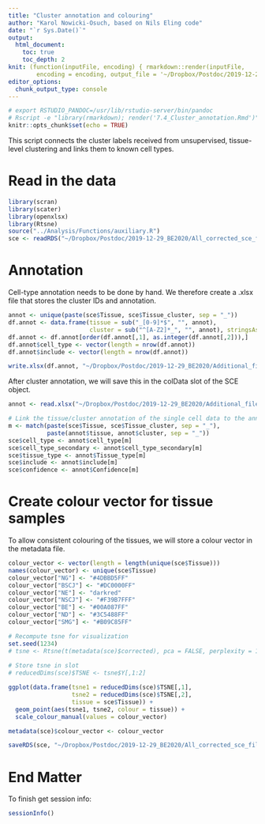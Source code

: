 ```yaml
---
title: "Cluster annotation and colouring"
author: "Karol Nowicki-Osuch, based on Nils Eling code"
date: "`r Sys.Date()`"
output: 
  html_document:
    toc: true
    toc_depth: 2
knit: (function(inputFile, encoding) { rmarkdown::render(inputFile, 
        encoding = encoding, output_file = '~/Dropbox/Postdoc/2019-12-29_BE2020/Results/Reports/7.4_Cluster_annotation.html') })
editor_options: 
  chunk_output_type: console
---
```


```r
# export RSTUDIO_PANDOC=/usr/lib/rstudio-server/bin/pandoc
# Rscript -e "library(rmarkdown); render('7.4_Cluster_annotation.Rmd')"
knitr::opts_chunk$set(echo = TRUE)
```

This script connects the cluster labels received from unsupervised, tissue-level clustering and links them to known cell types.

# Read in the data

```r
library(scran)
library(scater)
library(openxlsx)
library(Rtsne)
source("../Analysis/Functions/auxiliary.R")
sce <- readRDS("~/Dropbox/Postdoc/2019-12-29_BE2020/All_corrected_sce_filtered.rds")
```

# Annotation

Cell-type annotation needs to be done by hand.
We therefore create a .xlsx file that stores the cluster IDs and annotation.

```r
annot <- unique(paste(sce$Tissue, sce$Tissue_cluster, sep = "_"))
df.annot <- data.frame(tissue = sub("_[0-9]*$", "", annot),
                       cluster = sub("^[A-Z2]*_", "", annot), stringsAsFactors = FALSE)
df.annot <- df.annot[order(df.annot[,1], as.integer(df.annot[,2])),]
df.annot$cell_type <- vector(length = nrow(df.annot))
df.annot$include <- vector(length = nrow(df.annot))

write.xlsx(df.annot, "~/Dropbox/Postdoc/2019-12-29_BE2020/Additional_files/Cell_type_annotation.xlsx")
```

After cluster annotation, we will save this in the colData slot of the SCE object.

```r
annot <- read.xlsx("~/Dropbox/Postdoc/2019-12-29_BE2020/Additional_files/Cell_type_annotation_v10.xlsx")

# Link the tissue/cluster annotation of the single cell data to the annotation dataframe
m <- match(paste(sce$Tissue, sce$Tissue_cluster, sep = "_"), 
           paste(annot$tissue, annot$cluster, sep = "_"))
sce$cell_type <- annot$cell_type[m]
sce$cell_type_secondary <- annot$cell_type_secondary[m]
sce$tissue_type <- annot$Tissue_type[m]
sce$include <- annot$include[m]
sce$confidence <- annot$Confidence[m]
```

# Create colour vector for tissue samples

To allow consistent colouring of the tissues, we will store a colour vector in the metadata file.

```r
colour_vector <- vector(length = length(unique(sce$Tissue)))
names(colour_vector) <- unique(sce$Tissue)
colour_vector["NG"] <- "#4DBBD5FF"
colour_vector["BSCJ"] <- "#DC0000FF"
colour_vector["NE"] <- "darkred"
colour_vector["NSCJ"] <- "#F39B7FFF"
colour_vector["BE"] <- "#00A087FF"
colour_vector["ND"] <- "#3C5488FF"
colour_vector["SMG"] <- "#B09C85FF"

# Recompute tsne for visualization
set.seed(1234)
# tsne <- Rtsne(t(metadata(sce)$corrected), pca = FALSE, perplexity = 100)
  
# Store tsne in slot
# reducedDims(sce)$TSNE <- tsne$Y[,1:2]

ggplot(data.frame(tsne1 = reducedDims(sce)$TSNE[,1],
                  tsne2 = reducedDims(sce)$TSNE[,2],
                  tissue = sce$Tissue)) + 
  geom_point(aes(tsne1, tsne2, colour = tissue)) + 
  scale_colour_manual(values = colour_vector)

metadata(sce)$colour_vector <- colour_vector

saveRDS(sce, "~/Dropbox/Postdoc/2019-12-29_BE2020/All_corrected_sce_filtered.rds")
```

# End Matter

To finish get session info:

```r
sessionInfo()
```

